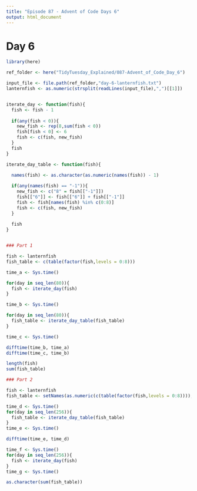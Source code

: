 ```yaml
---
title: "Episode 87 - Advent of Code Days 6"
output: html_document
---
```


# Day 6

```r

library(here)

ref_folder <- here("TidyTuesday_Explained/087-Advent_of_Code_Day_6")

input_file <- file.path(ref_folder,"day-6-lanternfish.txt")
lanternfish <- as.numeric(strsplit(readLines(input_file),",")[[1]])


iterate_day <- function(fish){
  fish <- fish - 1
  
  if(any(fish < 0)){
    new_fish <- rep(8,sum(fish < 0))
    fish[fish < 0] <- 6
    fish <- c(fish, new_fish)
  }
  fish
}

iterate_day_table <- function(fish){
  
  names(fish) <- as.character(as.numeric(names(fish)) - 1)

  if(any(names(fish) == "-1")){
    new_fish <- c("8" = fish[["-1"]])
    fish[["6"]] <- fish[["6"]] + fish[["-1"]]
    fish <- fish[names(fish) %in% c(0:8)]
    fish <- c(fish, new_fish)
  }
  
  fish
}


### Part 1

fish <- lanternfish
fish_table <- c(table(factor(fish,levels = 0:8)))

time_a <- Sys.time()

for(day in seq_len(80)){
  fish <- iterate_day(fish)
}

time_b <- Sys.time()

for(day in seq_len(80)){
  fish_table <- iterate_day_table(fish_table)
}

time_c <- Sys.time()

difftime(time_b, time_a)
difftime(time_c, time_b)

length(fish)
sum(fish_table)

### Part 2

fish <- lanternfish
fish_table <- setNames(as.numeric(c(table(factor(fish,levels = 0:8)))), 0:8)

time_d <- Sys.time()
for(day in seq_len(256)){
  fish_table <- iterate_day_table(fish_table)
}
time_e <- Sys.time()

difftime(time_e, time_d)

time_f <- Sys.time()
for(day in seq_len(256)){
  fish <- iterate_day(fish)
}
time_g <- Sys.time()

as.character(sum(fish_table))

```
